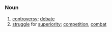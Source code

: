 =={{en}}==
===Noun===
# [[controversy]]; [[debate]]
# [[struggle]] for [[superiority]]; [[competition]], [[combat]]